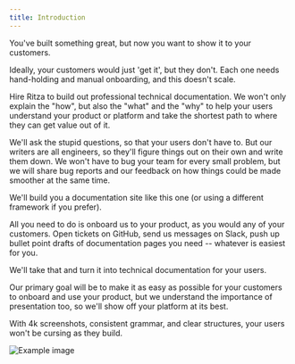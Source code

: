 ```yaml
---
title: Introduction
---
```


You've built something great, but now you want to show it to your customers.

Ideally, your customers would just 'get it', but they don't. Each one needs hand-holding and manual onboarding, and this doesn't scale.

Hire Ritza to build out professional technical documentation. We won't only explain the "how", but also the "what" and the "why" to help your users understand your product or platform and take the shortest path to where they can get value out of it.

We'll ask the stupid questions, so that your users don't have to. But our writers are all engineers, so they'll figure things out on their own and write them down. We won't have to bug your team for every small problem, but we will share bug reports and our feedback on how things could be made smoother at the same time.

We'll build you a documentation site like this one (or using a different framework if you prefer).

All you need to do is onboard us to your product, as you would any of your customers. Open tickets on GitHub, send us messages on Slack, push up bullet point drafts of documentation pages you need -- whatever is easiest for you.

We'll take that and turn it into technical documentation for your users.

Our primary goal will be to make it as easy as possible for your customers to onboard and use your product, but we understand the importance of presentation too, so we'll show off your platform at its best.

With 4k screenshots, consistent grammar, and clear structures, your users won't be cursing as they build.

![Example image](../../../assets/screenshots/example-screenshot.png)








